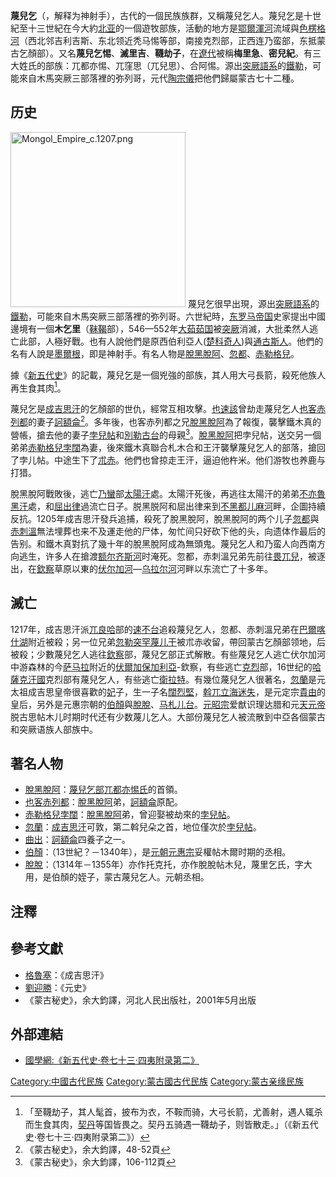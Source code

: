 {{蒙古歷史}}
'''蔑兒乞'''（{{mong|m=ᠮᠡᠷᠬᠢᠳ |k=Мэргид}}，解释为神射手），古代的一個民族族群，又稱蔑兒乞人。蔑兒乞是十世紀至十三世紀在今大約[[漠北|北亚]]的一個遊牧部族，活動的地方是[[鄂爾渾河|鄂爾渾河]]流域與[[色楞格河|色楞格河]]（西北邻吉利吉斯、东北领近秃马惕等部，南接克烈部，正西连乃蛮部，东抵蒙古乞顏部）。又名'''蔑兒乞惕'''、'''滅里吉'''、'''韈劫子'''，在[[遼代|遼代]]被稱'''梅里急'''、'''密兒紀'''。有三大姓氏的部族：兀都亦惕、兀窪思（兀兒思）、合阿惕。源出[[突厥語系|突厥語系]]的[[鐵勒|鐵勒]]，可能來自木馬突厥三部落裡的弥列哥，元代[[陶宗儀|陶宗儀]]把他們歸屬蒙古七十二種。

== 历史 ==
[[File:Mongol_Empire_c.1207.png|280px]]
蔑兒乞很早出現，源出[[突厥語系|突厥語系]]的[[鐵勒|鐵勒]]，可能來自木馬突厥三部落裡的弥列哥。六世紀時，[[东罗马帝国|东罗马帝国]]史家提出中國邊境有一個'''木乞里'''（[[靺鞨|靺鞨]]部），546—552年[[柔然|大茹茹国]]被[[突厥|突厥]]消滅，大批柔然人逃亡此部，人極好戰。也有人說他們是原西伯利亞人([[楚科奇人|楚科奇人]])與[[通古斯人|通古斯人]]。他們的名有人說是[[墨爾根|墨爾根]]，即是神射手。有名人物是[[脫黑脫阿|脫黑脫阿]]、[[忽都|忽都]]、[[赤勒格兒|赤勒格兒]]。       

據《[[新五代史|新五代史]]》的記載，蔑兒乞是一個兇強的部族，其人用大弓長箭，殺死他族人再生食其肉<ref>「至韈劫子，其人髦首，披布为衣，不鞍而骑，大弓长箭，尤善射，遇人辄杀而生食其肉，[[契丹|契丹]]等国皆畏之。契丹五骑遇一韈劫子，则皆散走。」（《新五代史·卷七十三·四夷附录第二》）</ref>。

蔑兒乞是[[成吉思汗|成吉思汗]]的乞顏部的世仇，經常互相攻擊。[[也速該|也速該]]曾劫走蔑兒乞人[[也客赤列都|也客赤列都]]的妻子[[訶額侖|訶額侖]]<ref>《蒙古秘史》，余大鈞譯，48-52頁</ref>。多年後，也客赤列都之兄[[脫黑脫阿|脫黑脫阿]]為了報復，襲擊鐵木真的營帳，搶去他的妻子[[孛兒帖|孛兒帖]]和[[別勒古台|別勒古台]]的母親<ref>《蒙古秘史》，余大鈞譯，106-112頁</ref>。[[脫黑脫阿|脫黑脫阿]]把孛兒帖，送交另一個弟弟[[赤勒格兒孛闊|赤勒格兒孛闊]]為妻，後來鐵木真聯合札木合和王汗襲擊蔑兒乞人的部落，搶回了孛儿帖。中途生下了[[朮赤|朮赤]]。他們也曾掠走王汗，逼迫他杵米。他们游牧也养鹿与打猎。

脫黑脫阿戰敗後，逃亡[[乃蠻|乃蠻]]部[[太陽汗|太陽汗]]處。太陽汗死後，再逃往太陽汗的弟弟[[不亦魯黑汗|不亦魯黑汗]]處，和[[屈出律|屈出律]]過流亡日子。脱黑脱阿和屈出律来到[[不黑都儿麻河|不黑都儿麻河]]畔，企圖持續反抗。1205年成吉思汗發兵追捕，殺死了脫黑脫阿，脫黑脫阿的两个儿子[[忽都|忽都]]與[[赤刺溫|赤刺溫]]無法埋葬也来不及運走他的尸体，匆忙间只好砍下他的头，向遗体作最后的告别。和鐵木真對抗了幾十年的脫黑脫阿成為無頭鬼。蔑兒乞人和乃蛮人向西南方向逃生，许多人在搶渡[[额尔齐斯河|额尔齐斯河]]时淹死。忽都，赤刺溫兄弟先前往[[畏兀兒|畏兀兒]]，被逐出，在[[欽察|欽察]]草原以東的[[伏尔加河|伏尔加河]]—[[乌拉尔河|乌拉尔河]]河畔以东流亡了十多年。

==滅亡==
1217年，成吉思汗派[[兀良哈|兀良哈]]部的[[速不台|速不台]]追殺蔑兒乞人，忽都、赤刺溫兄弟在[[巴爾喀什湖|巴爾喀什湖]]附近被殺；另一位兄弟[[忽勒突罕蔑儿干|忽勒突罕蔑儿干]]被朮赤收留，帶回蒙古乞顏部领地，后被殺；少數蔑兒乞人逃往[[欽察|欽察]]部，蔑兒乞部正式解散。有些蔑兒乞人逃亡伏尔加河中游森林的今[[萨马拉|萨马拉]]附近的[[伏爾加保加利亞|伏爾加保加利亞]]-欽察，有些逃亡[[克烈|克烈]]部，16世纪的[[哈薩克汗國|哈薩克汗國]]克烈部有蔑兒乞人，有些逃亡[[衛拉特|衛拉特]]。有幾位蔑兒乞人很著名，[[忽蘭|忽蘭]]是元太祖成吉思皇帝很喜歡的[[妃|妃]]子，生一子名[[阔列坚|闊烈堅]]，[[斡兀立海迷失|斡兀立海迷失]]，是元定宗[[貴由|貴由]]的皇后，另外是元惠宗朝的[[伯顏|伯顏]]與[[脫脫|脫脫]]、[[马札儿台|马札儿台]]。[[元昭宗|元昭宗]]爱猷识理达腊和元[[天元帝|天元帝]]脱古思帖木儿时期时代还有少数蔑儿乞人。大部份蔑兒乞人被流散到中亞各個蒙古和突厥语族人部族中。

==著名人物==
*[[脫黑脫阿|脫黑脫阿]]：[[蔑兒乞部|蔑兒乞部]][[兀都亦惕氏|兀都亦惕氏]]的首領。
*[[也客赤列都|也客赤列都]]：[[脫黑脫阿|脫黑脫阿]]弟，[[訶額侖|訶額侖]]原配。
*[[赤勒格兒孛闊|赤勒格兒孛闊]]：[[脫黑脫阿|脫黑脫阿]]弟，曾迎娶被劫來的[[孛兒帖|孛兒帖]]。
*[[忽蘭|忽蘭]]：[[成吉思汗|成吉思汗]]可敦，第二斡兒朵之首，地位僅次於[[孛兒帖|孛兒帖]]。
*[[曲出|曲出]]：[[訶額侖|訶額侖]]四養子之一。
*[[伯顏_(蔑兒乞部)|伯顏]]：（13世紀？－1340年），是[[元朝|元朝]][[元惠宗|元惠宗]]妥權帖木爾时期的丞相。
*[[脫脫|脫脫]]：（1314年－1355年）亦作托克托，亦作脫脫帖木兒，蔑里乞氏，字大用，是伯顏的姪子，蒙古蔑兒乞人。元朝丞相。

==注釋==
{{Reflist}}
==參考文獻==
*[[格魯塞|格魯塞]]：《成吉思汗》
*[[劉迎勝|劉迎勝]]：《元史》
* 《蒙古秘史》，余大鈞譯，河北人民出版社，2001年5月出版
==外部連結==
*[http://www.guoxue.com/shibu/24shi/Newwudai/xwd_073.htm 國學網:《新五代史·卷七十三·四夷附录第二》] {{Wayback|url=http://www.guoxue.com/shibu/24shi/Newwudai/xwd_073.htm |date=20160625021313 }}

{{FiveDynasties-song-liao-jin}}
[[Category:中國古代民族|Category:中國古代民族]]
[[Category:蒙古國古代民族|Category:蒙古國古代民族]]
[[Category:蒙古亲缘民族|Category:蒙古亲缘民族]]